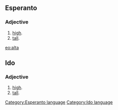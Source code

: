 ==Esperanto==
===Adjective===
# [[high]].
# [[tall]].

{{Universala Vortaro}}
[[eo:alta]]
[[Category:Esperanto language]]
[[Category:Ido language]]

==Ido==
===Adjective===
# [[high]].
# [[tall]].